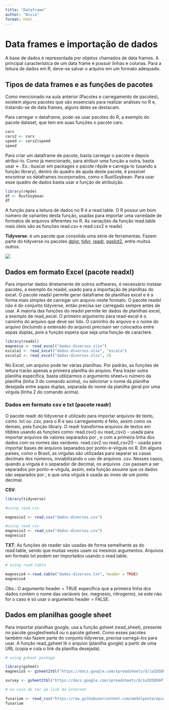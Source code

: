 ```yaml
---
title: "Dataframe"
author: "Nívia"
format: html
---
```


# Data frames e importação de dados

A base de dados é representada por objetos chamados de data frames. A principal característica de um data frame é possuir linhas e colunas. Para a leitura de dados em R, deve-se salvar o arquivo em um formato adequado.

## Tipos de data frames e as funções de pacotes

Como mencionado na aula anterior (Pacotes e carregamento de pacotes), existem alguns pacotes que são essenciais para realizar análises no R e, tratando-se de data frames, alguns deles se destacam.

Para carregar o dataframe, pode-se usar pacotes do R, a exemplo do pacote dataset, que tem em suas funções o pacote cars.

```r
cars
cars2 <- cars
speed <- cars2$speed
speed
```

Para criar um dataframe de pacote, basta carregar o pacote e depois atribui-lo. Como já mencionado, para atribuir uma função a outra, basta usar \<-. Ex.: buscar em packages o pacote r4pde e carrega-lo (usando a função library), dentro do quadro de ajuda deste pacote, é possível encontrar os dataframes incorporados, como o RustSoybean. Para usar esse quadro de dados basta usar a função de atribuição.

```r
library(r4pde)
df <- RustSoybean
df
```

A função para a leitura de dados no R é a read.table. O R possui um bom número de variantes desta função, usadas para importar uma variedade de formatos de arquivos diferentes no R. As variações da função read.table mais úteis são as funções read.csv e read.csv2 e readxl.

**Tidyverse**: é um pacote que consolida uma série de ferramentas. Fazem parte do tidyverse os pacotes [dplyr]{.underline}, [tidyr]{.underline}, [readr]{.underline}, [ggplot2]{.underline}, entre muitos outros.

![](usopacotes.png)

## Dados em formato Excel (pacote readxl)

Para importar dados diretamente de outros softwares, é necessário instalar pacotes, a exemplo do readxl, usado para a importação de planilhas do excel. O pacote readxl permite gerar dataframe de planilhas excel e é a forma mais simples de carregar um arquivo neste formato. O pacote readxl não é do conjunto tidyverse, então precisa ser carregado sempre antes de usar. A maioria das funções do readxl permite ler dados de planilhas excel, a exemplo de read_excel. O primeiro argumento para read-excel é o caminho do arquivo que deve ser lido. O caminho do arquivo e o nome do arquivo (incluindo a extensão do arquivo) precisam ser colocados entre aspas duplas, pois a função espera que seja uma função de caractere.

```r
library(readxl)
magnesio <- read_excel("dados-diversos.xlsx")
escala1 <- read_excel("dados-diversos.xlsx", "escala")
escala2 <- read_excel("dados-diversos.xlsx", 2)
```

No Excel, um arquivo pode ter várias planilhas. Por padrão, as funções de leitura trarão apenas a primeira planilha do arquivo. Para trazer outra planilha específica, basta utilizarmos o argumento sheet+o número da planilha (linha 3 do comando acima), ou adicionar o nome da planilha desejada entre aspas duplas, separada do nome da planilha geral por uma vírgula (linha 2 do comando acima).

### Dados em formato csv e txt (pacote readr)

O pacote readr do tidyverse é utilizado para importar arquivos de texto, como .txt ou .csv, para o R e seu carregamento é feito, assim como os demais, pela função library. O readr transforma arquivos de textos em tibbles usando as funções como:
read.csv() ou	read_csv() - usada para importar arquivos de valores separados por , e com a primeira linha dos dados com os nomes das variáveis. 
read.csv2 ou read_csv2() - usada para importar bases de arquivos separados por ponto-e-vírgula no R. Em alguns países, como o Brasil, as vírgulas são utilizadas para separar as casas decimais dos números, inviabilizando o uso de arquivos .csv. Nesses casos, quando a vírgula é o separador de decimal, os arquivos .csv passam a ser separados por ponto-e-vírgula, assim, esta função assume que os dados são separados por ; e que uma vírgula é usada ao inves de um ponto decimal.

**CSV**:
```r
library(tidyverse)

#using read.csv

magnesio2 <- read.csv("dados-diversos.csv")

#using read_csv
magnesio3 <- read_csv("dados-diversos.csv")
magnesio3
```

**TXT**:
As funções do reader são usadas de forma semelhante as do read.table, sendo que muitas vezes usam os mesmos argumentos.
Arquivos em formato txt podem ser importados usando o read.table.

```r
# using read.table

magnesio4 <-read.table("dados-diversos.txt", header = TRUE)
magnesio4
```

*Obs.:* O argumento header = TRUE especifica que a primeira linha dos dados contem o nome das variáveis (ex. magnesio, nitrogenio), se este não for o caso é só usar o argumento header = FALSE.

## Dados em planilhas google sheet

Para importar planilhas google, usa a função gsheet (read_sheet), presente no pacote googlesheets4 ou o pacote gsheet. Como esses pacotes também não fazem parte do conjunto tidyverse, precisa carregá-los para usar. A função read_gsheet lê o arquivo (planilha google) a partir de uma URL (copia e cola o link da planilha desejada).

```r
# using gsheet package

library(gsheet)
magnesio5 <- gsheet2tbl("https://docs.google.com/spreadsheets/d/1aID5Dh6PlBVCKzU1j7k-WA6zuWQWE2NhtWEgdJtt5iA/edit?usp=sharing")

survey <- gsheet2tbl("https://docs.google.com/spreadsheets/d/1aID5Dh6PlBVCKzU1j7k-WA6zuWQWE2NhtWEgdJtt5iA/edit#gid=366054269")

# no caso de ter um link da internet

fusarium <- read_csv("https://raw.githubusercontent.com/emdelponte/epidemiology-R/main/data/fusarium_banana.csv")
fusarium
```
